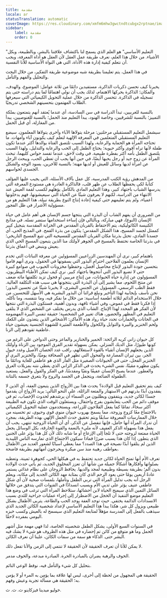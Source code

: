 ```yaml
---
title: مقدمة
locale: ar
statusTranslation: automatic
coverImage: https://res.cloudinary.com/xmfm6mhw3gwctndtcubgx2rptnae/image/upload/v1740337243/small_cover_educacion_fundamental_a051170f1c.webp
sidebar:
    label: مقدمة
    order: 0
---
```

"التعليم الأساسي" هو العلم الذي يسمح لنا باكتشاف علاقتنا بالبشر، وبالطبيعة، وبكل الأشياء. من خلال هذا العلم، نعرف طريقة عمل العقل لأن العقل هو أداة المعرفة، ويجب أن نتعلم كيفية إدارة هذه الأداة، التي هي النواة الأساسية للأنا النفسية.

في هذا العمل، يتم تعليمنا بطريقة شبه موضوعية طريقة التفكير، من خلال البحث والتحليل والفهم والتأمل.

يخبرنا كيف نحسن ذكريات الذاكرة، مستفيدين دائمًا من ثلاثة عوامل: الموضوع، والهدف، والمكان؛ الذاكرة يحركها الاهتمام، لذلك يجب أن نولي اهتمامًا لما يتم دراسته حتى يتم تسجيله في الذاكرة. تتحسن الذاكرة من خلال عملية التحويل الكيميائي التي سيعرفها الطلاب المهتمون بتحسينهم الشخصي تدريجيًا.

بالنسبة للغربيين، تبدأ الدراسة في سن السادسة، أي عندما يُعتقد أنهم يتمتعون بملكة التمييز؛ بالنسبة للشرقيين، وخاصة الهنود، يبدأ التعليم منذ الحمل؛ بالنسبة للغنوصيين، يبدأ من المغازلة، أي قبل الحمل.

سيشمل التعليم المستقبلي مرحلتين: مرحلة يتولاها الآباء وأخرى يتولاها المعلمون. سيضع التعليم المستقبلي المتعلمين في المعرفة الإلهية لتعلم كيف يكونون آباء وأمهات. ما تحتاجه المرأة هو الحماية والرعاية، ولهذا السبب تلتصق الفتاة بوالدها أكثر عندما تكون طفلة لأنها تراه أقوى وأكثر حيوية؛ يحتاج الطفل إلى الحب والرعاية والتدليل، ولهذا السبب يلتصق الطفل بأمه أكثر بفطرة طبيعية. في وقت لاحق، عندما تفسد حواس كليهما، تبحث المرأة عن زوج جيد أو رجل يحبها أيضًا، في حين أنها يجب أن تعطي الحب، ويبحث الرجل عن امرأة لديها وسائل للعيش أو لديها مهنة؛ بالنسبة للآخرين، يسود الوجه والشكل الجسدي لحواسهم.

من المدهش رؤية الكتب المدرسية، كل عمل بآلاف الأسئلة، التي يجيب عليها المؤلف كتابةً لكي يحفظها الطلاب عن ظهر قلب، فالذاكرة الغادرة هي مستودع المعرفة التي يدرسها الشباب باجتهاد كبير، وهذا التعليم المادي بالكامل يؤهلهم لكسب لقمة العيش عند الانتهاء من الدراسة، لكنهم لا يعرفون شيئًا عن الحياة التي سيعيشونها، فهم يدخلونها أعمياء، ولم يتم تعليمهم حتى كيفية إعادة إنتاج النوع بطريقة نبيلة، هذا التعليم هو من مسؤولية الأشرار في ظل الفجور.

من الضروري أن يفهم الشاب أن البذرة التي ينتجها جسم الإنسان هي أهم عامل في حياة الإنسان (النوع)، فهي مباركة، وبالتالي فإن إساءة استخدامها ستضر نسله. في مذابح الكنيسة الكاثوليكية، يتم الاحتفاظ بالقربان المقدس في الخزانة المقدسة بتبجيل كبير كممثل لجسد المسيح، هذا الشكل المقدس؛ يتكون من بذرة القمح. في المذبح الحي، أي جسدنا المادي، تحتل بذرتنا مكان القربان المقدس للمسيحية التي تتبع المسيح التاريخي؛ في بذرتنا الخاصة نحتفظ بالمسيح في الجوهر لأولئك منا الذين يتبعون المسيح الحي الذي يعيش وينبض في أعماق بذرتنا.

باهتمام كبير، نرى أن المهندسين الزراعيين المسؤولين عن معرفة النباتات التي تخدم الإنسان يعلمون الفلاحين احترام البذور التي يسقونها في الحقول، ونرى أنهم قاموا بتحسين جودة البذور لإنتاج محاصيل أفضل، وحفظوا مخزونات الحبوب في صوامع كبيرة حتى لا تضيع البذور التي أنتجوها باجتهاد كبير. نرى كيف تمكن الأطباء البيطريون، المسؤولون عن إدارة حياة الحيوانات، من إنتاج مربيين أو فحول تزيد تكلفتها مائة ضعف عن منتج اللحوم، مما يشير إلى أن البذرة التي ينتجونها هي سبب هذه التكلفة العالية. فقط الطب الرسمي، المسؤول عن الجنس البشري، لا يخبرنا شيئًا عن تحسين البذور؛ نحن نأسف بإيجابية لهذا التأخير ونبلغ قرائنا أن البذور البشرية هي الأسهل للتحسين، من خلال الاستخدام الدائم لثلاثة أطعمة أساسية: من خلال ما نفكر فيه، وما نتنفسه، وما نأكله. إذا فكرنا فقط في غموض، وفي أشياء تافهة، وبدون أهمية، فستكون البذرة التي ننتجها لأن الفكر هو المحدد لهذا الإنتاج. الشاب الذي يدرس يختلف عن الشخص الذي لا يتلقى التعليم في المظهر والحضور، هناك تغيير في الشخصية؛ حقيقة تنفس البيرة المهضومة في الحانات والخمارات تحدد حياة رواد هذه الأماكن: الأشخاص الذين يتغذون على الكعك ولحم الخنزير والبيرة والتوابل والكحول والأطعمة المثيرة للشهوة الجنسية يعيشون حياة عاطفية تقودهم إلى الزنا.

كل حيوان زاني كريه الرائحة: الحمير والخنازير والماعز وحتى الدواجن على الرغم من كونها طيورًا، مثل الديك المنزلي. يمكن بسهولة تقدير الفرق الموجود بين الزناة وأولئك الذين يجعلهم الإنسان أتقياء بالقوة لاستغلالهم، راقب غدد الحصان الأصيل وغدد خيول الجر، بين ثيران المصارعة والفحول التي تظهر في الصحافة يوميًا، والخنزير البري أو الخنزير الفحل، حتى في الحيوانات الصغيرة مثل الفأر الذي هو عاطفي للغاية ودائمًا ما يكون مظهره مقيتًا، نفس الشيء يحدث في الذكر الزاني الذي يغطي نتنه بمزيلات العرق والعطور. عندما يصبح الإنسان عفيفًا ونقيًا ومقدسًا، في الفكر والقول والفعل، يستعيد الطفولة الضائعة، ويتجمل في الجسد والروح ولا يتعرق جسمه بالنتانة.

كيف يتم تحقيق التعليم قبل الولادة؟ يحدث هذا بين الأزواج الذين يتبعون العفة، أي الذين لا يفقدون أبدًا بذرتهم في الاستهتار والمتعة الزائلة، على النحو التالي: يريد الأزواج أن يقدموا جسدًا لكائن جديد، ويتفقون ويطلبون من السماء أن يرشدهم لحدوث الإخصاب، ثم في موقف دائم من الحب يتعايشون بفرح واحتفال، ويستغلون الوقت الذي تكون فيه الطبيعة أكثر سخاءً، تمامًا كما يفعل الفلاحون للزراعة، ويستخدمون عملية التحويل الكيميائي بالاجتماع معًا كزوج وزوجة، مما يسمح بهروب حيوان منوي قوي وحيوي، تم تحسينه من خلال الممارسات المعروفة سابقًا ويتم تحقيق حدث الحمل الإلهي بهذه الطريقة، بمجرد أن تدرك المرأة أنها حامل، فإنها تنفصل عن الذكر، أي أن الحياة الزوجية تنتهي، يجب أن يفعل هذا بسهولة الذكر العفيف لأنه مليء بالنعمة والقوة الخارقة، بكل الوسائل يجعل الحياة ممتعة لزوجته حتى لا تلجأ إلى الإزعاج أو ما شابه ذلك لأن كل هذا يؤثر على الجنين الذي يتطور، إذا كان هذا يسبب ضررًا فماذا سيكون الاجتماع الذي تمارسه الناس الليبدية الذين لم يتلقوا أبدًا نصيحة في هذا الصدد؟ مما يعطي أسبابًا لشعور العديد من الأطفال بعواطف رهيبة منذ سن مبكرة ويحرجون أمهاتهم بطريقة فاضحة.

تعرف الأم أنها تمنح الحياة لكائن جديد تحتفظ به في هيكلها الحي، كجوهرة ثمينة، وتعطيه بصلواتها وأفكارها أشكالًا جميلة من شأنها أن تعزز المخلوق الجديد، ثم يأتي حدث الولادة بدون ألم؛ بطريقة بسيطة وطبيعية لمجد والديها. يحافظ الزوجان على نظام غذائي يستمر عادةً أربعين يومًا حتى يعود الرحم الذي كان بمثابة مهد الكائن الجديد إلى مكانه، ويعلم الرجل أنه يجب تدليل المرأة التي تربي الطفل وتأملها، بلمسات صحية لأن أي شكل عاطفي عنيف يؤثر على ثديي الأم ويسبب انسدادًا في القنوات التي يتدفق من خلالها السائل الثمين الذي سيمنح الحياة لابن أحشائها، ستلاحظ المرأة التي ترغب في وضع هذا التعليم موضع التنفيذ أن الخجل من الاضطرار إلى إجراء عمليات جراحية للثدي بسبب الانسدادات الدائمة يختفي. حيث توجد العفة يوجد الحب والطاعة، يتربى الأطفال بشكل طبيعي ويزول كل شر، هكذا يبدأ هذا التعليم الأساسي لإعداد شخصية الكائن الجديد الذي سيذهب بالفعل إلى المدرسة مؤهلاً لمتابعة التعليم الذي سيسمح له بالعيش وكسب خبزه اليومي بمفرده لاحقًا.

في السنوات السبع الأولى، يشكل الطفل شخصيته الخاصة، لذا فهي مهمة مثل أشهر الحمل وما هو متوقع من كائن تم إحضاره في مثل هذه الظروف هو شيء لا يشك فيه البشر حتى. الذكاء هو سمة من سمات الكائن، علينا أن نعرف الكائن.

لا يمكن للأنا أن تعرف الحقيقة لأن الحقيقة لا تنتمي إلى الزمن والأنا تفعل ذلك.

الخوف والرهبة يضران بالمبادرة الحرة. المبادرة مبدعة، والخوف مدمر.

بتحليل كل شيء والتأمل فيه، نوقظ الوعي النائم.

الحقيقة هي المجهول من لحظة إلى أخرى، ليس لها علاقة بما يؤمن به المرء أو لا يؤمن به؛ الحقيقة هي مسألة تجربة وعيش وفهم.

خوليو ميدينا فيزكاينو
ث. ث. ث.

